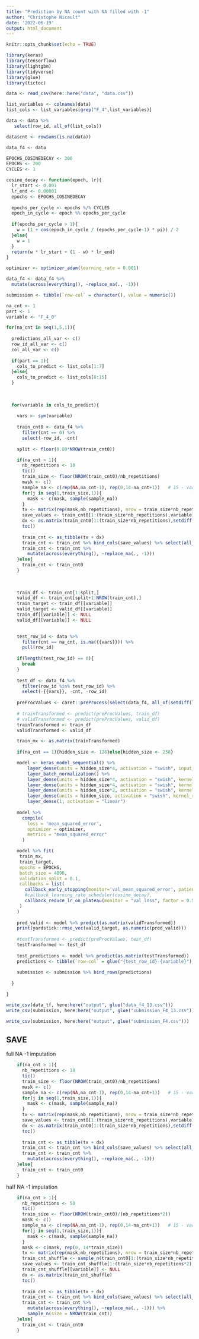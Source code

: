 ---
title: "Prediction by NA count with NA filled with -1"
author: "Christophe Nicault"
date: '2022-06-19'
output: html_document
---

```{r setup, include=FALSE}
knitr::opts_chunk$set(echo = TRUE)
```


```{r}
library(keras)
library(tensorflow)
library(lightgbm)
library(tidyverse)
library(glue)
library(tictoc)
```

```{r}
data <- read_csv(here::here("data", "data.csv"))
```

```{r}
list_variables <- colnames(data)
list_cols <- list_variables[grep("F_4",list_variables)]

data <- data %>%
   select(row_id, all_of(list_cols))

data$cnt <- rowSums(is.na(data))

data_f4 <- data
```

```{r}
EPOCHS_COSINEDECAY <- 200
EPOCHS <- 200
CYCLES <- 1

cosine_decay <- function(epoch, lr){
  lr_start <- 0.001
  lr_end <- 0.00001
  epochs <- EPOCHS_COSINEDECAY
  
  epochs_per_cycle <- epochs %/% CYCLES
  epoch_in_cycle <- epoch %% epochs_per_cycle
  
  if(epochs_per_cycle > 1){
    w = (1 + cos(epoch_in_cycle / (epochs_per_cycle-1) * pi)) / 2
  }else{
    w = 1
  }
  return(w * lr_start + (1 - w) * lr_end)
}

optimizer <- optimizer_adam(learning_rate = 0.001)
```


```{r}
data_f4 <- data_f4 %>%
  mutate(across(everything(), ~replace_na(., -1)))
```


```{r}
submission <- tibble(`row-col` = character(), value = numeric())
```


```{r}
na_cnt <- 1
part <- 1
variable <- "F_4_0"
```


```{r}


for(na_cnt in seq(1,5,1)){
  
  predictions_all_var <- c()
  row_id_all_var <- c()
  col_all_var <- c()
  
  if(part == 1){
    cols_to_predict <- list_cols[1:7]  
  }else{
    cols_to_predict <- list_cols[8:15]  
  }
  
  
  
  for(variable in cols_to_predict){
    
    vars <- sym(variable)
    
    train_cnt0 <- data_f4 %>%
      filter(cnt == 0) %>%
      select(-row_id, -cnt)
    
    split <- floor(0.80*NROW(train_cnt0))

    if(na_cnt > 1){
      nb_repetitions <- 10
      tic()
      train_size <- floor(NROW(train_cnt0)/nb_repetitions)
      mask <- c()
      sample_na <- c(rep(NA,na_cnt-1), rep(0,14-na_cnt+1))   # 15 - variable to predict / cnt - 1 : 1 of the na in cnt is for the variable to predict
      for(j in seq(1,train_size,1)){
        mask <- c(mask, sample(sample_na))
      }
      tx <- matrix(rep(mask,nb_repetitions), nrow = train_size*nb_repetitions, byrow = TRUE)
      save_values <- train_cnt0[1:(train_size*nb_repetitions),variable]
      dx <- as.matrix(train_cnt0[1:(train_size*nb_repetitions),setdiff(list_cols, variable)])
      toc()
  
      train_cnt <- as_tibble(tx + dx)
      train_cnt <- train_cnt %>% bind_cols(save_values) %>% select(all_of(list_cols))
      train_cnt <- train_cnt %>%
        mutate(across(everything(), ~replace_na(., -1)))
    }else{
      train_cnt <- train_cnt0
    }
    
    
        
    train_df <- train_cnt[1:split,]
    valid_df <- train_cnt[split+1:NROW(train_cnt),]
    train_target <- train_df[[variable]]
    valid_target <- valid_df[[variable]]
    train_df[[variable]] <- NULL
    valid_df[[variable]] <- NULL
    

    test_row_id <- data %>%
      filter(cnt == na_cnt, is.na({{vars}})) %>%
      pull(row_id)
      
    if(length(test_row_id) == 0){
      break
    }
    
    test_df <- data_f4 %>% 
      filter(row_id %in% test_row_id) %>%
      select(-{{vars}}, -cnt, -row_id)
    
    preProcValues <- caret::preProcess(select(data_f4, all_of(setdiff(list_cols, variable))), method = c("scale", "center"))
  
    # trainTransformed <- predict(preProcValues, train_df)
    # validTransformed <- predict(preProcValues, valid_df)
    trainTransformed <- train_df
    validTransformed <- valid_df

    train_mx <- as.matrix(trainTransformed)
    
    if(na_cnt == 1){hidden_size <- 128}else{hidden_size <- 256}

    model <- keras_model_sequential() %>% 
        layer_dense(units = hidden_size*4, activation = "swish", input_shape = length(train_df), kernel_regularizer = regularizer_l2(l = 30e-6)) %>%
        layer_batch_normalization() %>%
        layer_dense(units = hidden_size*4, activation = "swish", kernel_regularizer = regularizer_l2(l = 30e-6)) %>%
        layer_dense(units = hidden_size*4, activation = "swish", kernel_regularizer = regularizer_l2(l = 30e-6)) %>%
        layer_dense(units = hidden_size*2, activation = "swish", kernel_regularizer = regularizer_l2(l = 30e-6)) %>%
        layer_dense(units = hidden_size, activation = "swish", kernel_regularizer = regularizer_l2(l = 30e-6)) %>%
        layer_dense(1, activation = "linear")
    
    model %>% 
      compile(
        loss = 'mean_squared_error',
        optimizer = optimizer,
        metrics = "mean_squared_error"
      )

    model %>% fit(
     train_mx, 
     train_target, 
     epochs = EPOCHS, 
     batch_size = 4096, 
     validation_split = 0.1,
     callbacks = list(
       callback_early_stopping(monitor='val_mean_squared_error', patience=10, verbose = 1, mode = 'min', restore_best_weights = TRUE),
       #callback_learning_rate_scheduler(cosine_decay),
       callback_reduce_lr_on_plateau(monitor = "val_loss", factor = 0.5, patience = 3, verbose = 1)
     )
    )
    
    pred_valid <- model %>% predict(as.matrix(validTransformed))
    print(yardstick::rmse_vec(valid_target, as.numeric(pred_valid)))
    
    #testTransformed <- predict(preProcValues, test_df)
    testTransformed <- test_df
      
    test_predictions <- model %>% predict(as.matrix(testTransformed))
    predictions <- tibble(`row-col` = glue("{test_row_id}-{variable}"), value = as.numeric(test_predictions))
    
    submission <- submission %>% bind_rows(predictions)
    
  }

}
```


```{r}
write_csv(data_tf, here:here("output", glue("data_f4_13.csv")))
write_csv(submission, here:here("output", glue("submission_F4_13.csv")))
```



```{r}
write_csv(submission, here:here("output", glue("submission_F4.csv")))
```

## SAVE

full NA -1 imputation

```{r eval=FALSE, include=FALSE}
    if(na_cnt > 1){
      nb_repetitions <- 10
      tic()
      train_size <- floor(NROW(train_cnt0)/nb_repetitions)
      mask <- c()
      sample_na <- c(rep(NA,na_cnt-1), rep(0,14-na_cnt+1))   # 15 - variable to predict / cnt - 1 : 1 of the na in cnt is for the variable to predict
      for(j in seq(1,train_size,1)){
        mask <- c(mask, sample(sample_na))
      }
      tx <- matrix(rep(mask,nb_repetitions), nrow = train_size*nb_repetitions, byrow = TRUE)
      save_values <- train_cnt0[1:(train_size*nb_repetitions),variable]
      dx <- as.matrix(train_cnt0[1:(train_size*nb_repetitions),setdiff(list_cols, variable)])
      toc()
  
      train_cnt <- as_tibble(tx + dx)
      train_cnt <- train_cnt %>% bind_cols(save_values) %>% select(all_of(list_cols))
      train_cnt <- train_cnt %>%
        mutate(across(everything(), ~replace_na(., -1)))
    }else{
      train_cnt <- train_cnt0
    }
```

half NA -1 imputation

```{r eval=FALSE, include=FALSE}
    if(na_cnt > 1){
      nb_repetitions <- 50
      tic()
      train_size <- floor(NROW(train_cnt0)/(nb_repetitions*2))
      mask <- c()
      sample_na <- c(rep(NA,na_cnt-1), rep(0,14-na_cnt+1))   # 15 - variable to predict / cnt - 1 : 1 of the na in cnt is for the variable to predict
      for(j in seq(1,train_size,1)){
        mask <- c(mask, sample(sample_na))
      }
      mask <- c(mask, rep(0, 14*train_size))
      tx <- matrix(rep(mask,nb_repetitions), nrow = train_size*nb_repetitions*2, byrow = TRUE)
      train_cnt_shuffle <- sample_n(train_cnt0[1:(train_size*nb_repetitions*2),list_cols], train_size*nb_repetitions*2)
      save_values <- train_cnt_shuffle[1:(train_size*nb_repetitions*2),variable]
      train_cnt_shuffle[[variable]] <- NULL
      dx <- as.matrix(train_cnt_shuffle)
      toc()
  
      train_cnt <- as_tibble(tx + dx)
      train_cnt <- train_cnt %>% bind_cols(save_values) %>% select(all_of(list_cols))
      train_cnt <- train_cnt %>%
        mutate(across(everything(), ~replace_na(., -1))) %>%
        sample_n(size = NROW(train_cnt))
    }else{
      train_cnt <- train_cnt0
    }
```

